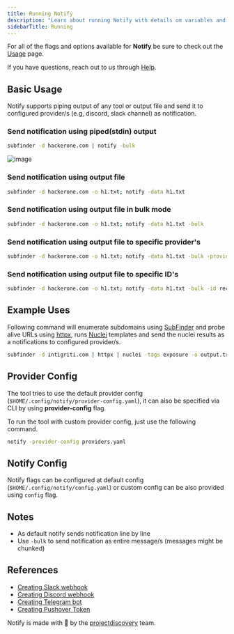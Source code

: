 ```yaml
---
title: Running Notify
description: "Learn about running Notify with details om variables and examples"
sidebarTitle: Running
---
```


For all of the flags and options available for **Notify** be sure to check out the [Usage](/tools/notify/usage) page. 

<Note> If you have questions, reach out to us through [Help](/help). </Note>

## Basic Usage

Notify supports piping output of any tool or output file and send it to configured provider/s (e.g, discord, slack channel) as notification.

### Send notification using piped(stdin) output

```sh
subfinder -d hackerone.com | notify -bulk
```

![image](https://user-images.githubusercontent.com/8293321/130240854-e3031bc6-ecc8-47f8-9654-4c58e09cc622.png)

### Send notification using output file


```sh
subfinder -d hackerone.com -o h1.txt; notify -data h1.txt
```

### Send notification using output file in bulk mode


```sh
subfinder -d hackerone.com -o h1.txt; notify -data h1.txt -bulk
```

### Send notification using output file to specific provider's


```sh
subfinder -d hackerone.com -o h1.txt; notify -data h1.txt -bulk -provider discord,slack
```

### Send notification using output file to specific ID's


```sh
subfinder -d hackerone.com -o h1.txt; notify -data h1.txt -bulk -id recon,vulns,scan
```

## Example Uses

Following command will enumerate subdomains using [SubFinder](https://github.com/projectdiscovery/subfinder) and probe alive URLs using [httpx](https://github.com/projectdiscovery/httpx), runs [Nuclei](https://github.com/projectdiscovery/nuclei) templates and send the nuclei results as a notifications to configured provider/s.


```sh
subfinder -d intigriti.com | httpx | nuclei -tags exposure -o output.txt; notify -bulk -data output.txt
```

## Provider Config

The tool tries to use the default provider config (`$HOME/.config/notify/provider-config.yaml`), it can also be specified via CLI by using **provider-config** flag.

To run the tool with custom provider config, just use the following command.

```sh
notify -provider-config providers.yaml
```

## Notify Config

Notify flags can be configured at default config (`$HOME/.config/notify/config.yaml`) or custom config can be also provided using `config` flag.

## Notes
- As default notify sends notification line by line
- Use `-bulk` to send notification as entire message/s (messages might be chunked)

## References

- [Creating Slack webhook](https://slack.com/intl/en-it/help/articles/115005265063-Incoming-webhooks-for-Slack)
- [Creating Discord webhook](https://support.discord.com/hc/en-us/articles/228383668-Intro-to-Webhooks)
- [Creating Telegram bot](https://core.telegram.org/bots#3-how-do-i-create-a-bot)
- [Creating Pushover Token](https://github.com/containrrr/shoutrrr/blob/main/docs/services/pushover.md)

Notify is made with 🖤 by the [projectdiscovery](https://projectdiscovery.io) team.
